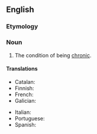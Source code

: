 ==English==

===Etymology===
{{suffix|en|chronic|ity}}

===Noun===
{{en-noun|~|chronicities}}

# The condition of being [[chronic]].

====Translations====
{{trans-top|the condition of being chronic}}
* Catalan: {{t|ca|cronicitat|f}}
* Finnish: {{t+|fi|kroonisuus}}
* French: {{t+|fr|chronicité|f}}
* Galician: {{t+|gl|cronicidade|f}}
{{trans-mid}}
* Italian: {{t|it|cronicità|f}}
* Portuguese: {{t|pt|cronicidade|f}}
* Spanish: {{t|es|cronicidad|f}}
{{trans-bottom}}